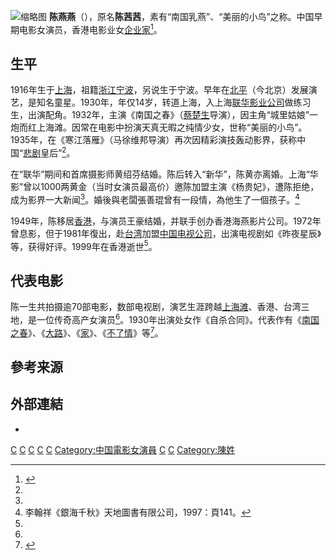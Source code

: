 {{Otheruses|subject=民國女演員|other=同名女游泳運動員|陳燕燕 (游泳運動員)}}
[[File:Chen_Yanyan.jpg|缩略图]]
'''陈燕燕'''（{{bd|1916年|1月12日|1999年|5月7日}}），原名'''陈茜茜'''，素有“南国乳燕”、“美丽的小鸟”之称。中国早期电影女演员，香港电影业女[[企业家|企业家]]<ref name="Chen Yanyan">{{cite web |url=http://www.cfa.org.cn/tabid/532/InfoID/5815/frtid/544/Default.aspx |title=陈燕燕 |publisher=中国电影资料馆 |author=中国电影艺术研究中心 |date=2016-01-21 |accessdate=2016-10-25 |archive-date=2016-10-26 |archive-url=https://web.archive.org/web/20161026162612/http://www.cfa.org.cn/tabid/532/InfoID/5815/frtid/544/Default.aspx |dead-url=no }}</ref>。

==生平==
1916年生于[[上海縣|上海]]，祖籍[[浙江省_(中華民國)|浙江]][[宁波|宁波]]，另说生于宁波。早年在[[北平|北平]]（今北京）发展演艺，是知名童星。1930年，年仅14岁，转道上海，入上海[[联华影业公司|联华影业公司]]做练习生，出演配角。1932年，主演《南国之春》（[[蔡楚生|蔡楚生]]导演），因主角“城里姑娘”一炮而红上海滩。因常在电影中扮演天真无暇之纯情少女，世称“美丽的小鸟”。1935年，在《寒江落雁》（马徐维邦导演）再次因精彩演技轰动影界，获称中国“[[悲剧|悲剧]]皇后”<ref name="Chen Yanyan"/>。

在“联华”期间和首席摄影师黄绍芬结婚。陈后转入“新华”，陈黄亦离婚。上海“华影”曾以1000两黄金（当时女演员最高价）邀陈加盟主演《杨贵妃》，遭陈拒绝，成为影界一大新闻<ref name="Chen Yanyan"/>。婚後與老闆張善琨曾有一段情，為他生了一個孩子。<ref>李翰祥《銀海千秋》天地圖書有限公司，1997：頁141。</ref>

1949年，陈移居[[英屬香港|香港]]，与演员王豪结婚，并联手创办香港海燕影片公司。1972年曾息影，但于1981年復出，赴[[台湾|台湾]]加盟[[中国电视公司|中国电视公司]]，出演电视剧如《昨夜星辰》等，获得好评。1999年在香港逝世<ref name="Chen Yanyan"/>。

==代表电影==
陈一生共拍摄逾70部电影，数部电视剧，演艺生涯跨越[[上海滩|上海滩]]、香港、台湾三地，是一位传奇高产女演员<ref name="Chen Yanyan"/>。1930年出演处女作《自杀合同》。代表作有《[[南国之春|南国之春]]》、《[[大路_(1935年电影)|大路]]》、《[[家|家]]》、《[[不了情_(1947年电影)|不了情]]》等<ref>{{Cite web |url=http://www.1905.com/mdb/star/1128097/life |title=陈燕燕的星路历程 |accessdate=2014-11-18 |archive-date=2014-12-19 |archive-url=https://web.archive.org/web/20141219040052/http://www.1905.com/mdb/star/1128097/life |dead-url=no }}</ref>。

==參考来源==
{{reflist|2}}

==外部連結==
*{{IMDb name|0155429|陳燕燕}}

{{1932年中国十大电影明星}}

[[Category:寧波裔上海人|C]]
[[Category:宁波商帮|C]]
[[Category:寧波裔台湾人|C]]
[[Category:香港电影女演员|C]]
[[Category:香港宁波人|C]]
[[Category:中国電影女演員|Category:中国電影女演員]]
[[Category:寧波人|C]]
[[Category:台湾电影女演员|C]]
[[Category:陳姓|Category:陳姓]]
